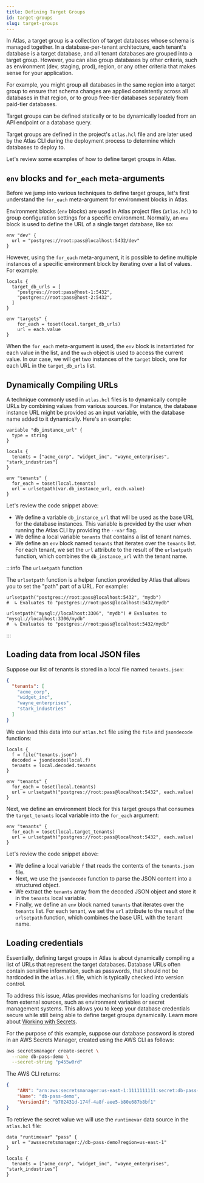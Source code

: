 ```yaml
---
title: Defining Target Groups
id: target-groups
slug: target-groups
---
```

In Atlas, a target group is a collection of target databases whose schema is managed together. In a database-per-tenant
architecture, each tenant's database is a target database, and all tenant databases are grouped into a target group.
However, you can also group databases by other criteria, such as environment (dev, staging, prod), region, or any other
criteria that makes sense for your application.

For example, you might group all databases in the same region into a target group to ensure that schema changes are
applied consistently across all databases in that region, or to group free-tier databases separately from
paid-tier databases.

Target groups can be defined statically or to be dynamically loaded from an API endpoint or a database query.

Target groups are defined in the project's `atlas.hcl` file and are later used by the Atlas CLI during the deployment
process to determine which databases to deploy to.

Let's review some examples of how to define target groups in Atlas.

## `env` blocks and `for_each` meta-arguments

Before we jump into various techniques to define target groups, let's first understand the `for_each` meta-argument for
environment blocks in Atlas.

Environment blocks (`env` blocks) are used in Atlas project files (`atlas.hcl`) to group configuration settings for
a specific environment. Normally, an `env` block is used to define the URL of a single target database, like so:

```hcl
env "dev" {
  url = "postgres://root:pass@localhost:5432/dev"
}
```

However, using the `for_each` meta-argument, it is possible to define multiple instances of a specific environment block
by iterating over a list of values. For example:

```hcl
locals {
  target_db_urls = [
    "postgres://root:pass@host-1:5432",
    "postgres://root:pass@host-2:5432",
  ]
}

env "targets" {
    for_each = toset(local.target_db_urls)
    url = each.value
}
```

When the `for_each` meta-argument is used, the `env` block is instantiated for each value in the list, and the `each`
object is used to access the current value. In our case, we will get two instances of the `target` block, one for each
URL in the `target_db_urls` list.

## Dynamically Compiling URLs

A technique commonly used in `atlas.hcl` files is to dynamically compile URLs by combining values from various sources.
For instance, the database instance URL might be provided as an input variable, with the database name added to it
dynamically. Here's an example:

```hcl
variable "db_instance_url" {
  type = string
}

locals {
  tenants = ["acme_corp", "widget_inc", "wayne_enterprises", "stark_industries"]
}

env "tenants" {
  for_each = toset(local.tenants)
  url = urlsetpath(var.db_instance_url, each.value)
}
```

Let's review the code snippet above:
* We define a variable `db_instance_url` that will be used as the base URL for the database instances.
  This variable is provided by the user when running the Atlas CLI by providing the `--var` flag.
* We define a local variable `tenants` that contains a list of tenant names.
* We define an `env` block named `tenants` that iterates over the `tenants` list. For each tenant, we set the `url`
  attribute to the result of the `urlsetpath` function, which combines the `db_instance_url` with the tenant name.

:::info The `urlsetpath` function

The `urlsetpath` function is a helper function provided by Atlas that allows you to set the "path" part
of a URL. For example:

```hcl
urlsetpath("postgres://root:pass@localhost:5432", "mydb")
#  ↳ Evaluates to "postgres://root:pass@localhost:5432/mydb"

urlsetpath("mysql://localhost:3306", "mydb") # Evaluates to "mysql://localhost:3306/mydb"
#  ↳ Evaluates to "postgres://root:pass@localhost:5432/mydb"
```

:::

## Loading data from local JSON files

Suppose our list of tenants is stored in a local file named `tenants.json`:

```json title="tenants.json"
{
  "tenants": [
    "acme_corp",
    "widget_inc",
    "wayne_enterprises",
    "stark_industries"
  ]
}
```

We can load this data into our `atlas.hcl` file using the `file` and `jsondecode` functions:

```hcl title="atlas.hcl"
locals {
  f = file("tenants.json")
  decoded = jsondecode(local.f)
  tenants = local.decoded.tenants
}

env "tenants" {
  for_each = toset(local.tenants)
  url = urlsetpath("postgres://root:pass@localhost:5432", each.value)
}
```

Next, we define an environment block for this target groups that consumes the `target_tenants` local variable
into the `for_each` argument:

```hcl title="atlas.hcl"
env "tenants" {
  for_each = toset(local.target_tenants)
  url = urlsetpath("postgres://root:pass@localhost:5432", each.value)
}
```

Let's review the code snippet above:
* We define a local variable `f` that reads the contents of the `tenants.json` file.
* Next, we use the `jsondecode` function to parse the JSON content into a structured object.
* We extract the `tenants` array from the decoded JSON object and store it in the `tenants` local variable.
* Finally, we define an `env` block named `tenants` that iterates over the `tenants` list. For each tenant, we set the `url`
  attribute to the result of the `urlsetpath` function, which combines the base URL with the tenant name.

## Loading credentials

Essentially, defining target groups in Atlas is about dynamically compiling a list of URLs that represent the target
databases. Database URLs often contain sensitive information, such as passwords, that should not be hardcoded in the
`atlas.hcl` file, which is typically checked into version control.

To address this issue, Atlas provides mechanisms for loading credentials from external sources, such as environment
variables or secret management systems. This allows you to keep your database credentials secure while still being able
to define target groups dynamically. Learn more about [Working with Secrets](/guides/deploying/secrets).

For the purpose of this example, suppose our database password is stored in an AWS Secrets Manager, created
using the AWS CLI as follows:

```bash
aws secretsmanager create-secret \
  --name db-pass-demo \
  --secret-string "p455w0rd"
```

The AWS CLI returns:

```json
{
    "ARN": "arn:aws:secretsmanager:us-east-1:1111111111:secret:db-pass-demo-aBiM5k",
    "Name": "db-pass-demo",
    "VersionId": "b702431d-174f-4a8f-aee5-b80e687b8bf1"
}
```

To retrieve the secret value we will use the `runtimevar` data source in the `atlas.hcl` file:

```hcl
data "runtimevar" "pass" {
  url = "awssecretsmanager://db-pass-demo?region=us-east-1"
}

locals {
  tenants = ["acme_corp", "widget_inc", "wayne_enterprises", "stark_industries"]
}
```